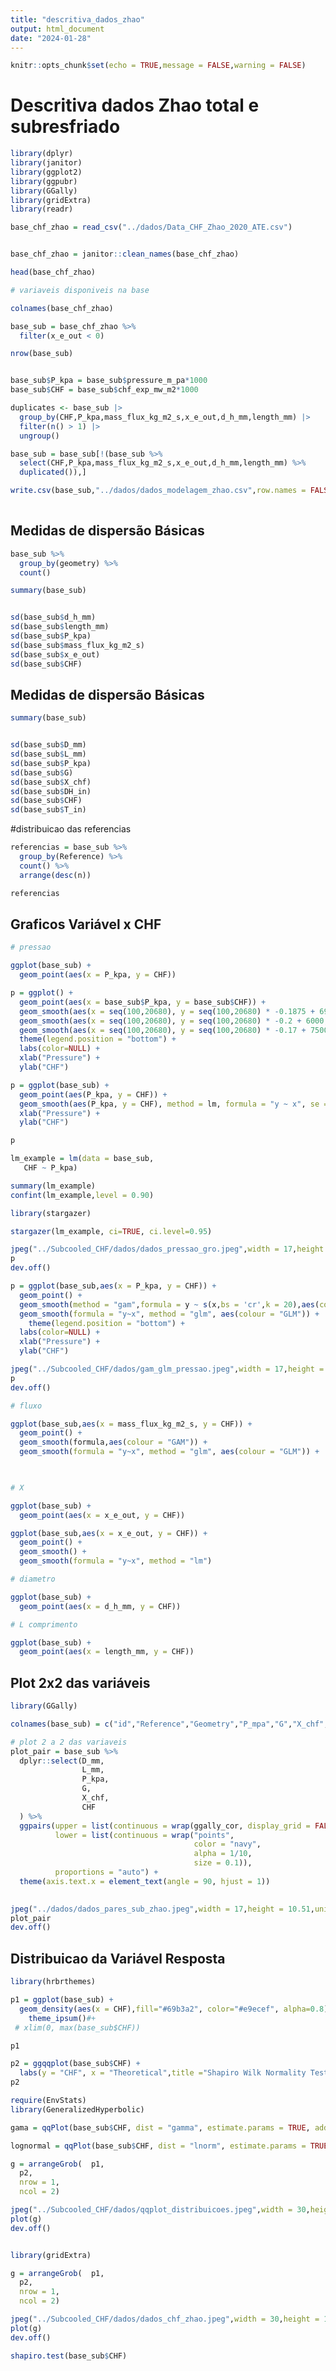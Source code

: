 ```yaml
---
title: "descritiva_dados_zhao"
output: html_document
date: "2024-01-28"
---
```


```r
knitr::opts_chunk$set(echo = TRUE,message = FALSE,warning = FALSE)
```


# Descritiva dados Zhao total e subresfriado


```r

library(dplyr)
library(janitor)
library(ggplot2)
library(ggpubr)
library(GGally)
library(gridExtra)
library(readr)

```


```r
base_chf_zhao = read_csv("../dados/Data_CHF_Zhao_2020_ATE.csv")


base_chf_zhao = janitor::clean_names(base_chf_zhao)

head(base_chf_zhao)
```

```r
# variaveis disponiveis na base

colnames(base_chf_zhao)
```

```r

base_sub = base_chf_zhao %>%
  filter(x_e_out < 0)

nrow(base_sub)


base_sub$P_kpa = base_sub$pressure_m_pa*1000
base_sub$CHF = base_sub$chf_exp_mw_m2*1000

duplicates <- base_sub |>
  group_by(CHF,P_kpa,mass_flux_kg_m2_s,x_e_out,d_h_mm,length_mm) |>
  filter(n() > 1) |>
  ungroup()

base_sub = base_sub[!(base_sub %>% 
  select(CHF,P_kpa,mass_flux_kg_m2_s,x_e_out,d_h_mm,length_mm) %>%
  duplicated()),]

write.csv(base_sub,"../dados/dados_modelagem_zhao.csv",row.names = FALSE)
  
```


## Medidas de dispersão Básicas

```r

base_sub %>%
  group_by(geometry) %>%
  count()

summary(base_sub)


sd(base_sub$d_h_mm)
sd(base_sub$length_mm)
sd(base_sub$P_kpa)
sd(base_sub$mass_flux_kg_m2_s)
sd(base_sub$x_e_out)
sd(base_sub$CHF)

```

## Medidas de dispersão Básicas

```r

summary(base_sub)


sd(base_sub$D_mm)
sd(base_sub$L_mm)
sd(base_sub$P_kpa)
sd(base_sub$G)
sd(base_sub$X_chf)
sd(base_sub$DH_in)
sd(base_sub$CHF)
sd(base_sub$T_in)

```

#distribuicao das referencias

```r

referencias = base_sub %>%
  group_by(Reference) %>% 
  count() %>%
  arrange(desc(n))

referencias

```


## Graficos Variável x CHF

```r

# pressao

ggplot(base_sub) +
  geom_point(aes(x = P_kpa, y = CHF))

p = ggplot() +
  geom_point(aes(x = base_sub$P_kpa, y = base_sub$CHF)) +
  geom_smooth(aes(x = seq(100,20680), y = seq(100,20680) * -0.1875 + 6975.3103,colour = "CHF = 6975.3105 - 18.75 * Pressure"))+
  geom_smooth(aes(x = seq(100,20680), y = seq(100,20680) * -0.2 + 6000,colour = "CHF = 6000 - 0.2 * Pressure"))+
  geom_smooth(aes(x = seq(100,20680), y = seq(100,20680) * -0.17 + 7500,colour = "CHF = 7500 - 0.17 * Pressure")) +
  theme(legend.position = "bottom") +
  labs(color=NULL) +
  xlab("Pressure") +
  ylab("CHF")

p = ggplot(base_sub) +
  geom_point(aes(P_kpa, y = CHF)) +
  geom_smooth(aes(P_kpa, y = CHF), method = lm, formula = "y ~ x", se = TRUE) +
  xlab("Pressure") +
  ylab("CHF")

p

lm_example = lm(data = base_sub,
   CHF ~ P_kpa)

summary(lm_example)
confint(lm_example,level = 0.90)

library(stargazer)

stargazer(lm_example, ci=TRUE, ci.level=0.95)

jpeg("../Subcooled_CHF/dados/dados_pressao_gro.jpeg",width = 17,height = 10.51,units = "cm",res = 300)
p
dev.off()

p = ggplot(base_sub,aes(x = P_kpa, y = CHF)) +
  geom_point() +
  geom_smooth(method = "gam",formula = y ~ s(x,bs = 'cr',k = 20),aes(colour = "GAM")) +
  geom_smooth(formula = "y~x", method = "glm", aes(colour = "GLM")) +
    theme(legend.position = "bottom") +
  labs(color=NULL) +
  xlab("Pressure") +
  ylab("CHF")

jpeg("../Subcooled_CHF/dados/gam_glm_pressao.jpeg",width = 17,height = 10.51,units = "cm",res = 300)
p
dev.off()

# fluxo

ggplot(base_sub,aes(x = mass_flux_kg_m2_s, y = CHF)) +
  geom_point() +
  geom_smooth(formula,aes(colour = "GAM")) +
  geom_smooth(formula = "y~x", method = "glm", aes(colour = "GLM")) +
  


# X

ggplot(base_sub) +
  geom_point(aes(x = x_e_out, y = CHF))

ggplot(base_sub,aes(x = x_e_out, y = CHF)) +
  geom_point() +
  geom_smooth() +
  geom_smooth(formula = "y~x", method = "lm") 

# diametro

ggplot(base_sub) +
  geom_point(aes(x = d_h_mm, y = CHF))

# L comprimento

ggplot(base_sub) +
  geom_point(aes(x = length_mm, y = CHF))


```

## Plot 2x2 das variáveis

```r
library(GGally)

colnames(base_sub) = c("id","Reference","Geometry","P_mpa","G","X_chf","D_e_mm","D_mm","L_mm","CHF_mw","P_kpa","CHF")

# plot 2 a 2 das variaveis
plot_pair = base_sub %>%
  dplyr::select(D_mm,
                L_mm,
                P_kpa,
                G,
                X_chf,
                CHF
  ) %>%
  ggpairs(upper = list(continuous = wrap(ggally_cor, display_grid = FALSE)),
          lower = list(continuous = wrap("points",
                                         color = "navy",
                                         alpha = 1/10,
                                         size = 0.1)),
          proportions = "auto") +
  theme(axis.text.x = element_text(angle = 90, hjust = 1)) 
  

jpeg("../dados/dados_pares_sub_zhao.jpeg",width = 17,height = 10.51,units = "cm",res = 300)
plot_pair
dev.off()

```

## Distribuicao da Variável Resposta

```r
library(hrbrthemes)

p1 = ggplot(base_sub) +
  geom_density(aes(x = CHF),fill="#69b3a2", color="#e9ecef", alpha=0.8) +
    theme_ipsum()#+
 # xlim(0, max(base_sub$CHF))

p1

p2 = ggqqplot(base_sub$CHF) +
  labs(y = "CHF", x = "Theoretical",title ="Shapiro Wilk Normality Test P-value < 2.2e-16" )
p2

require(EnvStats)
library(GeneralizedHyperbolic)

gama = qqPlot(base_sub$CHF, dist = "gamma", estimate.params = TRUE, add.line = TRUE)

lognormal = qqPlot(base_sub$CHF, dist = "lnorm", estimate.params = TRUE, add.line = TRUE)

g = arrangeGrob(  p1,
  p2,
  nrow = 1,
  ncol = 2)

jpeg("../Subcooled_CHF/dados/qqplot_distribuicoes.jpeg",width = 30,height = 10.51,units = "cm",res = 300)
plot(g)
dev.off()


library(gridExtra)

g = arrangeGrob(  p1,
  p2,
  nrow = 1,
  ncol = 2)

jpeg("../Subcooled_CHF/dados/dados_chf_zhao.jpeg",width = 30,height = 10.51,units = "cm",res = 300)
plot(g)
dev.off()

shapiro.test(base_sub$CHF)



```

